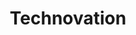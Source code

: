 ﻿---
title: "Technovation"
description: "Thoughts and experiences from my Technovation participation."
image: "images/ARC-UN-Club.jpg"
gradientFrom: "#0ea5e9"
gradientTo: "#0284c7"
link: "#"
cta: "Join Us"
order: 4
---
